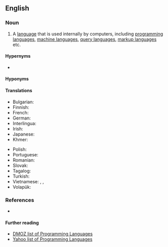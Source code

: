 {{also|computer-language}}
==English==

===Noun===
{{en-noun}}

# {{lb|en|programming}} A [[language]] that is used internally by computers, including [[programming language]]s, [[machine language]]s, [[query language]]s, [[markup language]]s etc.

====Hypernyms====
* {{l|en|language}}

====Hyponyms====
{{col4
|en|command language
|configuration language
|construction language
|machine language
|markup language
|modeling language
|programming language
|query language
|style sheet language
}}

====Translations====
{{trans-top|language associated with computers}}
* Bulgarian: {{t|bg|компютърен език|m}}
* Finnish: {{t|fi|tietokonekieli}}
* French: {{t|fr|langage informatique|m}}
* German: {{t+|de|Computersprache|f}}
* Interlingua: {{t|ia|linguage computatorial}}
* Irish: {{t|ga|teanga ríomhaire|f}}
* Japanese: {{t|ja|計算機言語|tr=keisanki-gengo}}
* Khmer: {{t|km|ភាសាកុំព្យូទ័រ|tr=phea sar kom pyuu ter|sc=Khmr}}
{{trans-mid}}
* Polish: {{t|pl|język komputerowy|m}}
* Portuguese: {{t|pt|linguagem de computador|f}}
* Romanian: {{t|ro|limbaj de calculator|n}}
* Slovak: {{t|sk|počítačový jazyk}}
* Tagalog: {{t|tl|panuusing wika}}
* Turkish: {{t+|tr|bilgisayar dili}}
* Vietnamese: {{t|vi|ngôn ngữ điện toán}}, {{t|vi|ngôn ngữ máy điện toán}}, {{t|vi|ngôn ngữ máy tính}}
* Volapük: {{t|vo|kompütapük}}
{{trans-bottom}}

===References===
* {{pedia}}

====Further reading====
* [http://dmoz.org/Computers/Programming/Languages/ DMOZ list of Programming Languages]
* [https://web.archive.org/web/20040403200304/http://dir.yahoo.com/Computers_and_Internet/Programming_and_Development/Languages/ Yahoo list of Programming Languages]